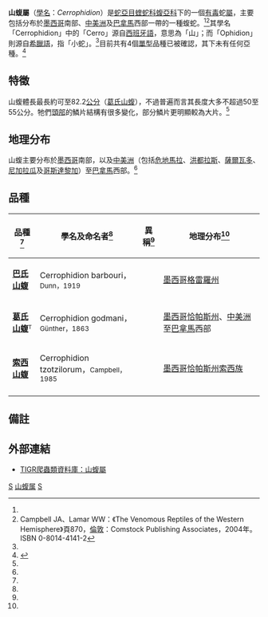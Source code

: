{{Automatic taxobox
| taxon = Cerrophidion
| authority = Campbell & Lamar，1992
| image = Godman's-groefkopadder-2.jpg
| image_caption = Cerrophidion godmani
| synonyms = * ''Cerrophidion'' - Campbell & Lamar，1992<ref name="McD99">McDiarmid RW、Campbell JA、Touré T：《Snake Species of the World: A Taxonomic and Geographic Reference, vol》頁511，Herpetologists' League，1999年。ISBN 1-893777-00-6</ref>}}

'''山蝮屬'''（[[學名|學名]]：''Cerrophidion''）是[[蛇亞目|蛇亞目]][[蝰蛇科|蝰蛇科]][[蝮亞科|蝮亞科]]下的一個[[毒蛇|有毒]]蛇[[屬|屬]]，主要包括分布於[[墨西哥|墨西哥]]南部、[[中美洲|中美洲]]及[[巴拿馬|巴拿馬]]西部一帶的一種蝮蛇。<ref name="McD99"/><ref name="C&L04">Campbell JA、Lamar WW：《The Venomous Reptiles of the Western Hemisphere》頁870，[[倫敦|倫敦]]：Comstock Publishing Associates，2004年。ISBN 0-8014-4141-2</ref>其學名「Cerrophidion」中的「Cerro」源自[[西班牙語|西班牙語]]，意思為「山」；而「Ophidion」則源自[[希臘語|希臘語]]，指「小蛇」。<ref name="C&L04"/>目前共有4個[[單型|單型]]品種已被確認，其下未有任何亞種。<ref name="ITIS">{{ITIS|ID=585651|taxon=Cerrophidion|year=2006|date=3 November}}</ref>

==特徵==
山蝮體長最長約可至82.2[[公分|公分]]（[[葛氏山蝮|葛氏山蝮]]），不過普遍而言其長度大多不超過50至55公分。牠們[[頭部|頭部]]的鱗片結構有很多變化，部分鱗片更明顯較為大片。<ref name="C&L04"/>

==地理分布==
山蝮主要分布於[[墨西哥|墨西哥]]南部，以及[[中美洲|中美洲]]（包括[[危地馬拉|危地馬拉]]、[[洪都拉斯|洪都拉斯]]、[[薩爾瓦多|薩爾瓦多]]、[[尼加拉瓜|尼加拉瓜]]及[[哥斯達黎加|哥斯達黎加]]）至[[巴拿馬|巴拿馬]]西部。<ref name="McD99"/>

==品種==
{|cellspacing=0 cellpadding=2 border=1 style="border-collapse: collapse;"
!bgcolor="#f0f0f0"|品種<ref name="ITIS"/>
!bgcolor="#f0f0f0"|學名及命名者<ref name="ITIS"/>
!bgcolor="#f0f0f0"|異稱<ref name="C&L04"/>
!bgcolor="#f0f0f0"|地理分布<ref name="McD99"/>
|-
|'''[[巴氏山蝮|巴氏山蝮]]'''
|Cerrophidion barbouri，<small>Dunn，1919</small>
|
|style="width:40%"|[[墨西哥|墨西哥]][[格雷羅州|格雷羅州]]
|-
|'''[[葛氏山蝮|葛氏山蝮]]'''<font size="-1"><sup>T</sup></font>
|Cerrophidion godmani，<small>Günther，1863</small>
|
|[[墨西哥|墨西哥]][[恰帕斯州|恰帕斯州]]、[[中美洲|中美洲]]至[[巴拿馬|巴拿馬]]西部
|-
|'''[[索西山蝮|索西山蝮]]'''
|Cerrophidion tzotzilorum，<small>Campbell，1985</small>
|
|[[墨西哥|墨西哥]][[恰帕斯州|恰帕斯州]][[索西族|索西族]]
|-
|}

==備註==
{{reflist}}

==外部連結==
*{{en}}[http://reptile-database.reptarium.cz/search.php?&genus=Cerrophidion&submit=Search TIGR爬蟲類資料庫：山蝮屬]
{{Taxonbar|from=Q819687}}

[[Category:蝰科|S]]
[[Category:山蝮属|]]
[[Category:1992年描述的分类群|S]]